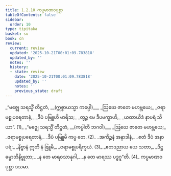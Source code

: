 ```yaml
---
title: 1.2.10 ကပ္ပမာဏဝပုစ္ဆာ
tableOfContents: false
sidebar:
  order: 10
type: tipitaka
basket: su
book: cn
review:
  current: review
  updated: '2025-10-21T00:01:09.783818'
  updated_by: ''
  notes: ''
  history:
  - state: review
    date: '2025-10-21T00:01:09.783818'
    updated_by: ''
    notes: ''
    previous_state: draft
---
```



<DynamicBreadcrumb />


<ReviewStatus review={frontmatter.review} showDetails={true} />

<HypothesisAnnotation frontmatter={frontmatter} />

<Division number="117" book="cn" e="ch" v="25" p="15">

<Paragraph number="128" type="verses" book="cn">
_“မဇ္ဈေ သရသ္မိံ တိဋ္ဌတံ, __(ဣစ္စာယသ္မာ ကပ္ပေါ)___  
_ဩဃေ ဇာတေ မဟဗ္ဘယေ;_  
_ဇရာမစ္စုပရေတာနံ,_  
_ဒီပံ ပဗြူဟိ မာရိသ;_  
_တွဉ္စ မေ ဒီပမက္ခာဟိ,_  
_ယထာယိဒံ နာပရံ သိယာ”. (1)_  

</Paragraph>

</Division>
<Division number="118" book="cn" e="ch" v="25" p="15">

<Paragraph number="129" type="verses" book="cn">
_“မဇ္ဈေ သရသ္မိံ တိဋ္ဌတံ, __(ကပ္ပါတိ ဘဂဝါ)___  
_ဩဃေ ဇာတေ မဟဗ္ဘယေ;_  
_ဇရာမစ္စုပရေတာနံ,_  
_ဒီပံ ပဗြူမိ ကပ္ပ တေ. (2)_  

</Paragraph>

</Division>
<Division number="119" book="cn" e="ch" v="25" p="16">

<Paragraph number="130" type="verses" book="cn">
_အကိဉ္စနံ အနာဒါနံ,_  
_ဧတံ ဒီပံ အနာပရံ;_  
_နိဗ္ဗာနံ ဣတိ နံ ဗြူမိ,_  
_ဇရာမစ္စုပရိက္ခယံ. (3)_  

</Paragraph>

</Division>
<Division number="120" book="cn" e="ch" v="25" p="16">

<Paragraph number="131" type="verses" book="cn">
_ဧတဒညာယ ယေ သတာ,_  
_ဒိဋ္ဌဓမ္မာဘိနိဗ္ဗုတာ;_  
_န တေ မာရဝသာနုဂါ,_  
_န တေ မာရဿ ပဒ္ဓဂူ”တိ. (4)_  


</Paragraph>
</Division>

<Paragraph number="132" type="center" book="cn">
ကပ္ပမာဏဝပုစ္ဆာ ဒသမာ.
</Paragraph>